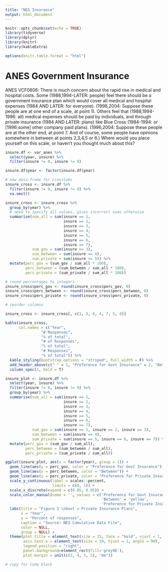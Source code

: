 ```yaml
---
title: "NES Insurance"
output: html_document
---
```


```r
knitr::opts_chunk$set(echo = TRUE)
library(tidyverse)
library(dplyr)
library(knitr)
library(kableExtra)

options(knitr.table.format = "html")
```

# ANES Government Insurance

ANES VCF0806: There is much concern about the rapid rise in medical and hospital costs. Some (1988,1994-LATER: people) feel there should be a government insurance plan which would cover all medical and hospital expenses (1984 AND LATER: for everyone). (1996,2004: Suppose these people are at one end of a scale, at point 1). Others feel that (1988,1994-1996: all) medical expenses should be paid by individuals, and through private insurance (1984 AND LATER: plans) like Blue Cross (1984-1994: or [1996:some] other company paid plans). (1996,2004: Suppose these people are at the other end, at point 7. And of course, some people have opinions somewhere in between at points 2,3,4,5 or 6.) Where would you place yourself on this scale, or haven't you thought much about this?


```r
insure.df <- var_anes %>%
  select(year, insure) %>%
  filter(insure != 0, insure != 9)

insure.df$year <- factor(insure.df$year)
```


```r
# new data frame for crosstabs
insure_cross <- insure.df %>%
  filter(insure != 0, insure != 9) %>%
  na.omit()

insure_cross <- insure_cross %>%
  group_by(year) %>%
  # need to specify all values, gives incorrect sums otherwise
  summarise(sum_all = sum(insure == 1, 
                          insure == 2, 
                          insure == 3, 
                          insure == 4, 
                          insure == 5, 
                          insure == 6, 
                          insure == 7),
            sum_gov = sum(insure <= 3),
            sum_between = sum(insure == 4),
            sum_private = sum(insure >= 5)) %>%
  mutate(perc_gov = (sum_gov / sum_all * 100),
         perc_between = (sum_between / sum_all * 100),
         perc_private = (sum_private / sum_all * 100))

# round percentages to integers
insure_cross$perc_gov <- round(insure_cross$perc_gov, 0)
insure_cross$perc_between <- round(insure_cross$perc_between, 0)
insure_cross$perc_private <- round(insure_cross$perc_private, 0)

# reorder columns

insure_cross <- insure_cross[, c(1, 3, 6, 4, 7, 5, 8)]

kable(insure_cross,
      col.names = c("Year",
                "# Responses", 
                "% of total",
                "# of Responses",
                "% of total", 
                "# Responses", 
                "% of total")) %>%
  kable_styling(bootstrap_options = "striped", full_width = F) %>%
  add_header_above(c(" " = 1, "Preference for Govt Insurance" = 2, "Between" = 2, "Preference for Private Insurance" = 2)) %>%
  column_spec(1, bold = T)
```


```r
insure_plot <- insure.df %>%
  select(year, insure) %>%
  filter(insure != 0, insure != 9) %>%
  group_by(year) %>%
  summarise(sum_all = sum(insure == 1, 
                          insure == 2, 
                          insure == 3, 
                          insure == 4, 
                          insure == 5, 
                          insure == 6, 
                          insure == 7),
            sum_gov = sum(insure == 1, insure == 2, insure == 3), 
            sum_between = sum(insure == 4), 
            sum_private = sum(insure == 5, insure == 6, insure == 7)) %>%
  mutate(perc_gov = (sum_gov / sum_all),
         perc_between = (sum_between / sum_all),
         perc_private = (sum_private / sum_all))

ggplot(insure_plot, aes(x = factor(year), group = 1)) +
  geom_line(aes(y = perc_gov, color = "Preference for Govt Insurance")) +
  geom_line(aes(y = perc_between, color = "Between")) +
  geom_line(aes(y = perc_private, color = "Preference for Private Insurance")) +
  scale_y_continuous(label = scales::percent,
                     limits = c(0, 1)) +
  scale_x_discrete(expand = c(0.05, 0.05)) +
  scale_color_manual(name = '', values = c('Preference for Govt Insurance' = 'green3',
                                           'Between' = 'yellow',
                                           'Preference for Private Insurance' = 'deeppink3')) +
  labs(title = "Figure 3 \nGovt v Private Insurance Plans",
       x = "Year",
       y = "Percent of responses",
       caption = "Source: NES Cumulative Data File",
       color = NULL,
       group = NULL) +
  theme(plot.title = element_text(size = 15, face = "bold", vjust = 1, lineheight = 0.8, hjust = 0),
        axis.text.x = element_text(size = 10, hjust = 1, angle = 90),
        legend.position = "right",
        panel.background=element_rect(fill='grey96'),
        plot.margin = unit(c(3, 4, 3, 2), "mm"))
```


```r
# copy for code block
```
